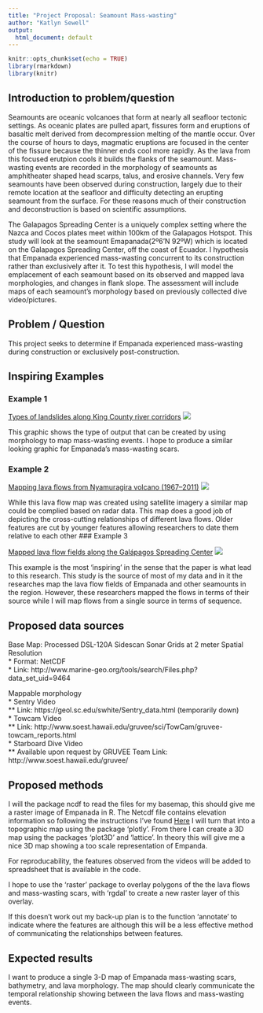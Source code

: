 ```yaml
---
title: "Project Proposal: Seamount Mass-wasting"
author: "Katlyn Sewell"
output:
  html_document: default
---
```

```r
knitr::opts_chunk$set(echo = TRUE)
library(rmarkdown)
library(knitr)
```

## Introduction to problem/question
  Seamounts are oceanic volcanoes that form at nearly all seafloor tectonic settings. As oceanic plates are pulled apart, fissures form and eruptions of basaltic melt derived from decompression melting of the mantle occur. Over the course of hours to days, magmatic eruptions are focused in the center of the fissure because the thinner ends cool more rapidly. As the lava from this focused erutpion cools it builds the flanks of the seamount. Mass-wasting events are recorded in the morphology of seamounts as amphitheater shaped head scarps, talus, and erosive channels. Very few seamounts have been observed during construction, largely due to their remote location at the seafloor and difficulty detecting an erupting seamount from the surface. For these reasons much of their construction and deconstruction is based on scientific assumptions.  
  
  The Galapagos Spreading Center is a uniquely complex setting where the Nazca and Cocos plates meet within 100km of the Galapagos Hotspot. This study will look at the seamount Emapanada(2º6’N 92ºW) which is located on the Galapagos Spreading Center, off the coast of Ecuador. I hypothesis that Empanada experienced mass-wasting concurrent to its construction rather than exclusively after it. To test this hypothesis, I will model the emplacement of each seamount based on its observed and mapped lava morphologies, and changes in flank slope. The assessment will include maps of each seamount’s morphology based on previously collected dive video/pictures.
  
## Problem / Question
This project seeks to determine if Empanada experienced mass-wasting during construction or exclusively post-construction.

## Inspiring Examples
### Example 1

[Types of landslides along King County river corridors](https://www.kingcounty.gov/services/environment/water-and-land/flooding/maps/river-landslide-hazards/landslide-types.aspx)
![](types-RockCompoundSlide.jpg)

This graphic shows the type of output that can be created by using morphology to map mass-wasting events. I hope to produce a similar looking graphic for Empanada's mass-wasting scars.

### Example 2

[Mapping lava flows from Nyamuragira volcano (1967–2011)](https://www.tandfonline.com/doi/full/10.1080/19475705.2012.680503)
![](tgnh_a_680503_o_f0005g.jpeg)

While this lava flow map was created using satellite imagery a similar map could be complied based on radar data. This map does a good job of depicting the cross-cutting relationships of different lava flows. Older features are cut by younger features allowing researchers to date them relative to each other
### Example 3

[Mapped lava flow fields along the Galápagos Spreading Center](https://agupubs-onlinelibrary-wiley-com.gate.lib.buffalo.edu/doi/full/10.1029/2012GC004163)
![](ggge2283-fig-0008.png)

This example is the most 'inspiring' in the sense that the paper is what lead to this research. This study is the source of most of my data and in it the researches map the lava flow fields of Empanada and other seamounts in the region. However, these researchers mapped the flows in terms of their source while I will map flows from a single source in terms of sequence.

## Proposed data sources
Base Map: Processed DSL-120A Sidescan Sonar Grids at 2 meter Spatial Resolution  
* Format: NetCDF   
* Link: http://www.marine-geo.org/tools/search/Files.php?data_set_uid=9464  

Mappable morphology  
* Sentry Video     
  ** Link: https://geol.sc.edu/swhite/Sentry_data.html (temporarily down)  
* Towcam Video  
  ** Link: http://www.soest.hawaii.edu/gruvee/sci/TowCam/gruvee-towcam_reports.html   
* Starboard Dive Video   
  ** Available upon request by GRUVEE Team Link: http://www.soest.hawaii.edu/gruvee/    

## Proposed methods

I will the package ncdf to read the files for my basemap, this should give me a raster image of Empanada in R. The Netcdf file contains elevation information so following the instructions I've found [Here](https://gracilis.carleton.ca/CUOSGwiki/index.php/R_Studio%E2%80%99s_Spatial_Capabilities_going_3D!) I will turn that into a topographic map using the package 'plotly'. From there I can create a 3D map using the packages 'plot3D' and 'lattice'. In theory this will give me a nice 3D map showing a too scale representation of Empanda. 

For reproducability, the features observed from the videos will be added to spreadsheet that is available in the code.

I hope to use the 'raster' package to overlay polygons of the the lava flows and mass-wasting scars, with 'rgdal' to create a new raster layer of this overlay.

If this doesn't work out my back-up plan is to the function 'annotate' to indicate where the features are although this will be a less effective method of communicating the relationships between features.

## Expected results

I want to produce a single 3-D map of Empanada mass-wasting scars, bathymetry, and lava morphology. The map should clearly communicate the temporal relationship showing between the lava flows and mass-wasting events. 

